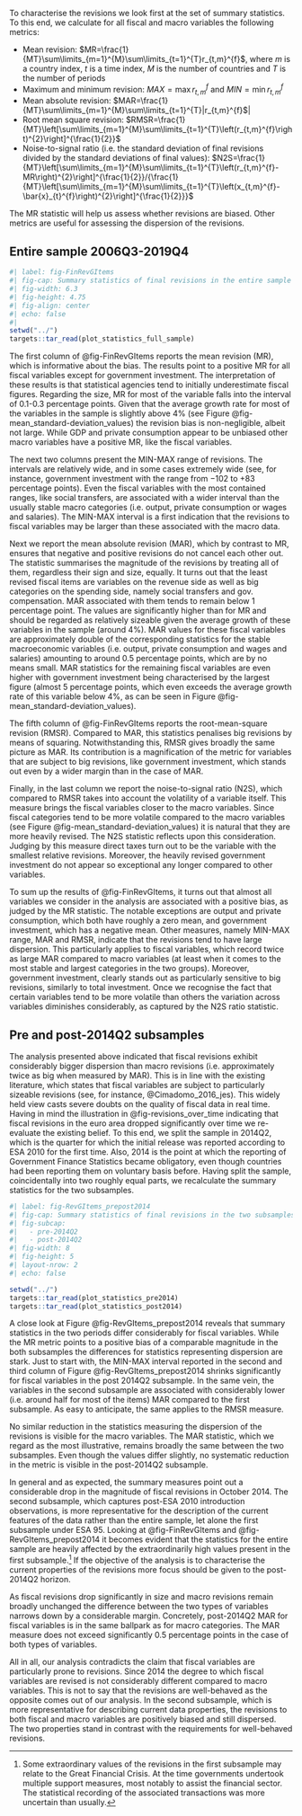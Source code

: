 To characterise the revisions we look first at the set of summary statistics. To this end, we calculate for all fiscal and macro variables the following metrics:

- Mean revision: $MR=\frac{1}{MT}\sum\limits_{m=1}^{M}\sum\limits_{t=1}^{T}r_{t,m}^{f}$, where *m* is a country index, *t* is a time index, *M* is the number of countries and *T* is the number of periods
- Maximum and minimum revision: $MAX=\max{r_{t,m}^{f}}$ and $MIN=\min{r_{t,m}^{f}}$
- Mean absolute revision: $MAR=\frac{1}{MT}\sum\limits_{m=1}^{M}\sum\limits_{t=1}^{T}|r_{t,m}^{f}$|
- Root mean square revision: $RMSR=\frac{1}{MT}\left[\sum\limits_{m=1}^{M}\sum\limits_{t=1}^{T}\left(r_{t,m}^{f}\right)^{2}\right]^{\frac{1}{2}}$
- Noise-to-signal ratio (i.e. the standard deviation of final revisions
divided by the standard deviations of final values): $N2S=\frac{1}{MT}\left[\sum\limits_{m=1}^{M}\sum\limits_{t=1}^{T}\left(r_{t,m}^{f}-MR\right)^{2}\right]^{\frac{1}{2}}/{\frac{1}{MT}\left[\sum\limits_{m=1}^{M}\sum\limits_{t=1}^{T}\left(x_{t,m}^{f}-\bar{x}_{t}^{f}\right)^{2}\right]^{\frac{1}{2}}}$

The MR statistic will help us assess whether revisions are biased. Other metrics are useful for assessing the dispersion of the revisions.

## Entire sample 2006Q3-2019Q4

```r
#| label: fig-FinRevGItems
#| fig-cap: Summary statistics of final revisions in the entire sample
#| fig-width: 6.3
#| fig-height: 4.75
#| fig-align: center
#| echo: false
#| 
setwd("../")
targets::tar_read(plot_statistics_full_sample)
```

<!-- \begin{figure}[H]
\begin{centering}
\caption{Summary statistics of final revisions in the entire sample \label{fig:FinRevGItems}}
\par\end{centering}
\centering
\input{figures/Tikz/Statistics_GR_Final_BIG6}

\source{Real-time quarterly fiscal dataset and own calculations.}
\desc{The numbers in parentheses next to variable names denote the number of revisions underpinning the calculation of the summary statistics.}
\end{figure} -->

The first column of @fig-FinRevGItems reports the mean
revision (MR), which is informative about the bias. The results point
to a positive MR for all fiscal variables except for government investment.
The interpretation of these results is that statistical agencies tend
to initially underestimate fiscal figures. Regarding the size, MR
for most of the variable falls into the interval of 0.1-0.3 percentage
points. Given that the average growth rate for most of the variables
in the sample is slightly above 4% (see Figure @fig-mean_standard-deviation_values)
the revision bias is non-negligible, albeit not large. 
While GDP and private consumption appear to be unbiased other macro
variables have a positive MR, like the fiscal
variables.

The next two columns present the MIN-MAX range of revisions. The intervals are relatively wide, 
and in some cases extremely wide (see, for instance, government investment with the range from $-102$ to $+83$ percentage points). Even the fiscal variables with the most contained ranges, like social transfers, are associated
with a wider interval than the usually stable macro categories (i.e.
output, private consumption or wages and salaries). The MIN-MAX interval is a
first indication that the revisions to fiscal variables may be larger than
these associated with the macro data.

Next we report the mean absolute revision (MAR), which by contrast
to MR, ensures that negative and positive revisions do not cancel
each other out. The statistic summarises the magnitude of the revisions
by treating all of them, regardless their sign and size, equally.
It turns out that the least revised fiscal items are variables on
the revenue side as well as big categories on the spending side, namely
social transfers and gov. compensation. MAR associated with
them tends to remain below 1 percentage point. The values are significantly
higher than for MR and should be regarded as relatively sizeable
given the average growth of these variables in the sample (around 4%). MAR values for these fiscal variables are approximately
double of the corresponding statistics for the stable macroeconomic
variables (i.e. output, private consumption and wages and salaries) amounting to
around 0.5 percentage points, which are by no means small. MAR statistics
for the remaining fiscal variables are even higher with government
investment being characterised by the largest figure (almost 5 percentage
points, which even exceeds the average growth rate of this variable below 4%, as can be seen in Figure @fig-mean_standard-deviation_values).

The fifth column of @fig-FinRevGItems reports the
root-mean-square revision (RMSR). Compared to MAR, this statistics penalises
big revisions by means of squaring. Notwithstanding this, RMSR
gives broadly the same picture as MAR. Its contribution is a magnification
of the metric for variables that are subject to big revisions, like
government investment, which stands out even by a wider margin than in the case of MAR.

Finally, in the last column we report the noise-to-signal ratio (N2S), which compared to RMSR takes into account the volatility of
a variable itself. This measure brings the fiscal variables closer to the macro variables.
Since fiscal categories tend to be more volatile compared to the macro variables (see Figure @fig-mean_standard-deviation_values) it is natural that they are more heavily revised. The N2S statistic reflects upon  this consideration. Judging by this measure direct taxes turn out to be the variable with the smallest relative revisions. Moreover, the heavily revised government investment 
do not appear so exceptional any longer compared to other variables.

To sum up the results of @fig-FinRevGItems, it turns out
that almost all variables we consider in the analysis are associated
with a positive bias, as judged by the MR statistic. The notable exceptions
are output and private consumption, which both have roughly a zero mean, and government investment, which has a negative mean. Other measures, namely MIN-MAX range, MAR and RMSR, indicate that the
revisions tend to have large dispersion. This particularly applies to fiscal variables, which record twice as large MAR compared to macro variables (at least when it comes to the most stable and largest categories in the two groups). Moreover, government
investment, clearly stands out as particularly sensitive to big revisions, 
similarly to total investment. Once we recognise the fact 
that certain variables tend to be more volatile than others the variation across variables diminishes considerably, as captured by the N2S ratio statistic.

## Pre and post-2014Q2 subsamples

The analysis presented above indicated that fiscal revisions exhibit considerably bigger dispersion than macro revisions (i.e. approximately twice as big when measured by MAR). This is in line with the existing literature, which states that fiscal variables are subject to particularly sizeable revisions (see, for instance, @Cimadomo_2016_jes). This widely held view casts severe doubts on the quality of fiscal data in real time. Having in mind the illustration in @fig-revisions_over_time indicating that fiscal revisions in the euro area dropped significantly over time we re-evaluate the existing belief. To this end, we split the sample in 2014Q2, which is the quarter for which the initial release was reported according to ESA 2010 for the first time. Also, 2014 is the point at which the reporting of Government Finance Statistics became obligatory, even though countries had been reporting them on voluntary basis before. Having split the sample, coincidentally into two roughly equal parts, we recalculate the summary statistics for the two subsamples.


<!-- #| label: fig-RevGItems_pre2014
#| fig-cap: Summary statistics of final revisions in the two subsamples
#| fig-width: 6.3
#| fig-height: 4.75
#| fig-align: center
#| echo: false
#| 
setwd("../")
targets::tar_read(plot_statistics_pre2014) -->



```r
#| label: fig-RevGItems_prepost2014
#| fig-cap: Summary statistics of final revisions in the two subsamples
#| fig-subcap: 
#|   - pre-2014Q2
#|   - post-2014Q2
#| fig-width: 8
#| fig-height: 5
#| layout-nrow: 2
#| echo: false

setwd("../")
targets::tar_read(plot_statistics_pre2014)
targets::tar_read(plot_statistics_post2014)
```


<!-- \newgeometry{tmargin=0.5cm,bmargin=0.5cm,lmargin=2.5cm,rmargin=2.5cm}
\begin{figure}
     \centering
     \caption{Summary statistics of final revisions in the two subsamples \label{fig:RevGItems_prepost2014}}
     \begin{subfigure}[b]{\textwidth}
         \centering
         \caption{pre-2014Q2}         
            \input{figures/Tikz/Statistics_GR_Final_BIG6_1Part}  
     \end{subfigure}
     \vfill
     \begin{subfigure}[b]{\textwidth}
         \centering
         \caption{post-2014Q2}
            \input{figures/Tikz/Statistics_GR_Final_BIG6_2Part}  
     \end{subfigure}
     \source{Real-time quarterly fiscal dataset and own calculations.}
     \desc{The numbers in parentheses next to variable names denote the number of revisions underpinning the calculation of the summary statistics.}
    \end{figure}
\restoregeometry -->


A close look at Figure @fig-RevGItems_prepost2014 reveals that summary statistics in the two periods differ considerably for fiscal variables. While the MR metric points to a positive bias of a comparable magnitude in the both subsamples the differences for statistics representing dispersion are stark. Just to start with, the MIN-MAX interval reported in the second and third column of Figure @fig-RevGItems_prepost2014 shrinks significantly for fiscal variables in the post 2014Q2 subsample. In the same vein, the variables in the second subsample are associated with considerably lower (i.e. around half for most of the items) MAR compared to the first subsample. As easy to anticipate, the same applies to the RMSR measure. 

No similar reduction in the statistics measuring the dispersion of the revisions is visible for the macro variables. The MAR statistic, which we regard as the most illustrative, remains broadly the same between the two subsamples. Even though the values differ slightly, no systematic reduction in the metric is visible in the post-2014Q2 subsample.

In general and as expected, the summary measures point out a considerable drop in the magnitude of fiscal revisions in October 2014. The second subsample, which captures post-ESA 2010 introduction observations, is more representative for the description of the current features of the data rather than the entire sample, let alone the first subsample under ESA 95. Looking at @fig-FinRevGItems and @fig-RevGItems_prepost2014 it becomes evident that the statistics for the entire sample are heavily affected by the extraordinarily high values present in the first subsample.^[Some extraordinary values of the revisions in the first subsample may relate to the Great Financial Crisis. At the time governments undertook multiple support measures, most notably to assist the financial sector. The statistical recording of the associated transactions was more uncertain than usually.] If the objective of the analysis is to characterise the current properties of the revisions more focus should be given to the post-2014Q2 horizon. 

As fiscal revisions drop significantly in size and macro revisions remain broadly unchanged the difference between the two types of variables narrows down by a considerable margin. Concretely, post-2014Q2 MAR for fiscal variables is in the same ballpark as for macro categories. The MAR measure does not exceed significantly 0.5 percentage points in the case of both types of variables. 

All in all, our analysis contradicts the claim that fiscal variables are particularly prone to revisions. Since 2014 the degree to which fiscal variables are revised is not considerably different compared to macro variables. This is not to say that the revisions are well-behaved as the opposite comes out of our analysis. In the second subsample, which is more representative for describing current data properties, the revisions to both fiscal and macro variables are positively biased and still dispersed. The two properties stand in contrast with the requirements for well-behaved revisions.